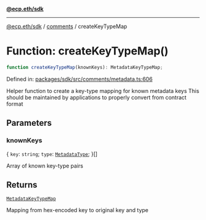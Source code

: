 [**@ecp.eth/sdk**](../../index.mdx)

***

[@ecp.eth/sdk](/sdk-reference/index.mdx) / [comments](/sdk-reference/comments/index.mdx) / createKeyTypeMap

# Function: createKeyTypeMap()

```ts
function createKeyTypeMap(knownKeys): MetadataKeyTypeMap;
```

Defined in: [packages/sdk/src/comments/metadata.ts:606](https://github.com/ecp-eth/comments-monorepo/blob/main/packages/sdk/src/comments/metadata.ts#L606)

Helper function to create a key-type mapping for known metadata keys
This should be maintained by applications to properly convert from contract format

## Parameters

### knownKeys

\{
  `key`: `string`;
  `type`: [`MetadataType`](/sdk-reference/comments/type-aliases/MetadataType.mdx);
\}[]

Array of known key-type pairs

## Returns

[`MetadataKeyTypeMap`](/sdk-reference/comments/type-aliases/MetadataKeyTypeMap.mdx)

Mapping from hex-encoded key to original key and type
